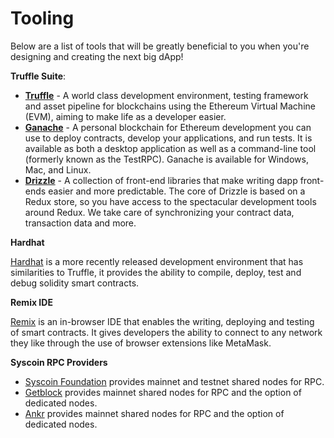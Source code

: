 # Tooling

Below are a list of tools that will be greatly beneficial to you when you're designing and creating the next big dApp!



**Truffle Suite**:

- **[Truffle](https://www.trufflesuite.com/truffle)** - A world class development environment, testing framework and asset pipeline for blockchains using the Ethereum Virtual Machine (EVM), aiming to make life as a developer easier.
- **[Ganache](https://www.trufflesuite.com/ganache)** - A personal blockchain for Ethereum development you can use to deploy contracts, develop your applications, and run tests. It is available as both a desktop application as well as a command-line tool (formerly known as the TestRPC). Ganache is available for Windows, Mac, and Linux.
- **[Drizzle](https://www.trufflesuite.com/drizzle)** - A collection of front-end libraries that make writing dapp front-ends easier and more predictable. The core of Drizzle is based on a Redux store, so you have access to the spectacular development tools around Redux. We take care of synchronizing your contract data, transaction data and more.



**Hardhat**

[Hardhat](https://hardhat.org/) is a more recently released development environment that has similarities to Truffle, it provides the ability to compile, deploy, test and debug solidity smart contracts.



**Remix IDE**

[Remix](https://remix.ethereum.org/) is an in-browser IDE that enables the writing, deploying and testing of smart contracts. It gives developers the ability to connect to any network they like through the use of browser extensions like MetaMask.


**Syscoin RPC Providers**

- [Syscoin Foundation](/docs/guides/nevm/wallet-setup#manual-settings-for-metamask-or-other-wallets) provides mainnet and testnet shared nodes for RPC.
- [Getblock](https://getblock.io/nodes/sys/) provides mainnet shared nodes for RPC and the option of dedicated nodes.
- [Ankr](https://ankr.com/rpc/syscoin) provides mainnet shared nodes for RPC and the option of dedicated nodes.
